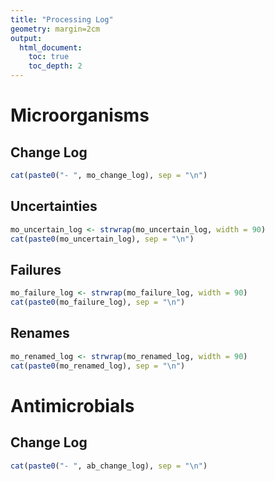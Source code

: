 ```yaml
---
title: "Processing Log"
geometry: margin=2cm
output:
  html_document:
    toc: true
    toc_depth: 2
---
```


# Microorganisms
## Change Log
```r
cat(paste0("- ", mo_change_log), sep = "\n")
```

## Uncertainties
```r
mo_uncertain_log <- strwrap(mo_uncertain_log, width = 90)
cat(paste0(mo_uncertain_log), sep = "\n")
```

## Failures
```r
mo_failure_log <- strwrap(mo_failure_log, width = 90)
cat(paste0(mo_failure_log), sep = "\n")
```

## Renames
```r
mo_renamed_log <- strwrap(mo_renamed_log, width = 90)
cat(paste0(mo_renamed_log), sep = "\n")
```

# Antimicrobials
## Change Log
```r
cat(paste0("- ", ab_change_log), sep = "\n")
```